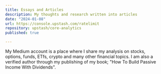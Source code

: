 ```yaml
---
title: Essays and Articles
description: My thoughts and research written into articles 
date: "2024-01-08"
url: https://console.upstash.com/ratelimit
repository: upstash/core-analytics
published: true

---
```



My Medium account is a place where I share my analysis on stocks, options, funds, ETfs, crypto and many other financial topics. I am also a verified author through my publishing of my book; "How To Build Passive Income With Dividends". 

